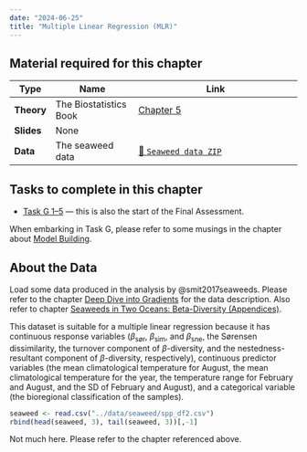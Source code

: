 ```yaml
---
date: "2024-06-25"
title: "Multiple Linear Regression (MLR)"
---
```


::: callout-tip
## **Material required for this chapter**

| Type           | Name                                     | Link                                                                              |
|----------------|------------------------------------------|-----------------------------------------------------------------------------------|
| **Theory**     | The Biostatistics Book                   | [Chapter 5](../docs/The-Biostatistics-Book-Ch-3-5.pdf)                                                                         |
| **Slides**     | None                                     |                                                                                   |
| **Data**       | The seaweed data                         | [💾 `Seaweed data ZIP`](../data/seaweed/seaweed.zip)                                  |
:::

::: {.callout-important appearance="simple"}
## Tasks to complete in this chapter

* [Task G 1--5](assessments/Task_G.qmd) --- this is also the start of the Final Assessment.

When embarking in Task G, please refer to some musings in the chapter about [Model Building](model_building.qmd).
:::

## About the Data

Load some data produced in the analysis by @smit2017seaweeds. Please refer to the chapter [Deep Dive into Gradients](deep_dive.qmd) for the data description. Also refer to chapter [Seaweeds in Two Oceans: Beta-Diversity (Appendices)](Seaweed_in_Two_Oceans_v2/two_oceans_appendices.qmd).

This dataset is suitable for a multiple linear regression because it has continuous response variables ($\beta_\text{sør}$, $\beta_\text{sim}$, and $\beta_\text{sne}$, the Sørensen dissimilarity, the turnover component of $\beta$-diversity, and the nestedness-resultant component of $\beta$-diversity, respectively), continuous predictor variables (the mean climatological temperature for August, the mean climatological temperature for the year, the temperature range for February and August, and the SD of February and August), and a categorical variable (the bioregional classification of the samples).

```r
seaweed <- read.csv("../data/seaweed/spp_df2.csv")
rbind(head(seaweed, 3), tail(seaweed, 3))[,-1]
```

Not much here. Please refer to the chapter referenced above.
